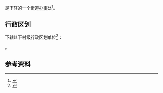 {{中国乡级行政区|42/01/05/011/000}}

'''{{PAGENAMEBASE}}'''是{{PRC admin/fullname|42/01/05/011/000|3}}下辖的一个[[街道办事处|街道办事处]]<ref>{{PRC admin/ref sgc|{{PRC admin/parent|42/01/05/011/000}}}}</ref>。

== 行政区划 ==
{{PAGENAMEBASE}}下辖以下村级行政区划单位<ref>{{PRC admin/ref sgc|42/01/05/011/000}}</ref>：

{{PRC admin/children|42/01/05/011/000}}。

== 参考资料 ==
{{reflist}}

{{湖北行政区划小作品}}
{{PRC admin/navcat|42/01/05/011/000}}